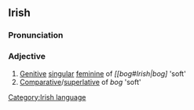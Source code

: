 ==Irish==
===Pronunciation===
{{IPA|[&#712;beg&#690;&#601;]}}
===Adjective===
#[[Genitive]] [[singular]] [[feminine]] of ''[[bog#Irish|bog]'' 'soft'
#[[Comparative]]/[[superlative]] of ''bog'' 'soft'

[[Category:Irish language]]